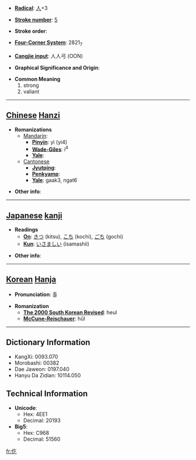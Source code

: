 * '''[[Wiktionary:Chinese radical index| Radical]]''': [[Wiktionary:Chinese radical index 人|人]]+3

* '''[[Wiktionary:Chinese total strokes index|Stroke number]]''': [[Wiktionary:Chinese total strokes index 5|5]]

* '''Stroke order''': 

* '''[[Wiktionary:Chinese four corner index|Four-Corner System]]''': 2821<sub>7</sub>

* '''[[Wiktionary:Chinese Cangjie index|Cangjie input]]''': 人人弓 (OON)

* '''Graphical Significance and Origin''': 

* '''Common Meaning'''
*#strong
*# valiant


----

== [[Chinese]] [[Hanzi]] ==

* '''Romanizations'''
** [[Mandarin]]:
*** '''[[Pinyin]]''': yì (yi4)
*** '''[[Wade-Giles]]''': i<sup>4</sup>
*** '''[[Yale]]''': 
**[[Cantonese]]
***'''[[Jyutping]]''':
***'''[[Penkyamp]]''': 
***'''[[Yale]]''': gaak3, ngat6

* '''Other info''': 

----

== [[Japanese]] [[kanji]] ==

* '''Readings'''
** '''[[On]]''': [[きつ]] (kitsu), [[こち]] (kochi), [[ごち]] (gochi)
** '''[[Kun]]''': [[いさましい]] (isamashii)

* '''Other info''':  

----

== [[Korean]] [[Hanja]] ==

* '''Pronunciation''': 흘

* '''Romanization'''
** '''[[The 2000 South Korean Revised Romanization|The 2000 South Korean Revised]]''': heul
** '''[[McCune-Reischauer]]''': hŭl

----

== Dictionary Information ==

* KangXi: 0093.070
* Morobashi: 00382
* Dae Jaweon: 0197.040
* Hanyu Da Zidian: 10114.050

== Technical Information ==

* '''Unicode''':
** Hex: 4EE1
** Decimal: 20193
* '''Big5''':
** Hex: C968
** Decimal: 51560

[[fr:仡]]